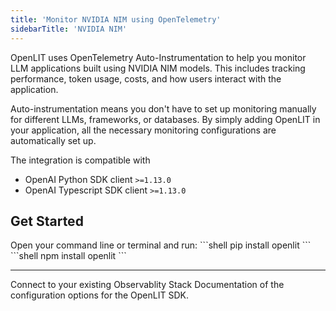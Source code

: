 ```yaml
---
title: 'Monitor NVIDIA NIM using OpenTelemetry'
sidebarTitle: 'NVIDIA NIM'
---
```



OpenLIT uses OpenTelemetry Auto-Instrumentation to help you monitor LLM applications built using NVIDIA NIM models. This includes tracking performance, token usage, costs, and how users interact with the application.

Auto-instrumentation means you don't have to set up monitoring manually for different LLMs, frameworks, or databases. By simply adding OpenLIT in your application, all the necessary monitoring configurations are automatically set up.

The integration is compatible with  
- OpenAI Python SDK client `>=1.13.0` 
- OpenAI Typescript SDK client `>=1.13.0` 

## Get Started 

<Steps>
    <Step title="Install OpenLIT">
    Open your command line or terminal and run:
      <Tabs>
        <Tab title="Python">
          ```shell
              pip install openlit
          ```
        </Tab>
        <Tab title="Typescript">
          ```shell
              npm install openlit
          ```
        </Tab>
      </Tabs>
    </Step>
    <IntegrationMethods />
</Steps>

---

<CardGroup cols={2}>
<Card title="Connections" href="/latest/sdk/destinations/intro" icon='link'>
Connect to your existing Observablity Stack
</Card>
<Card title="SDK configuration" href="/latest/sdk-configuration" icon='file-code'>
Documentation of the configuration options for the OpenLIT SDK.
</Card>
</CardGroup>